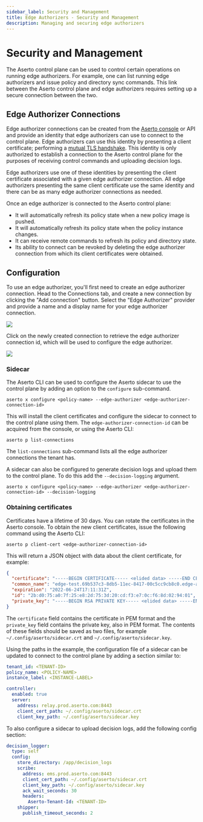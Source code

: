 ```yaml
---
sidebar_label: Security and Management
title: Edge Authorizers - Security and Management
description: Managing and securing edge authorizers
---
```

# Security and Management

The Aserto control plane can be used to control certain operations on running edge authorizers. For example, one can
list running edge authorizers and issue policy and directory sync commands. This link between the Aserto control plane
and edge authorizers requires setting up a secure connection between the two.

## Edge Authorizer Connections

Edge authorizer connections can be created from the [Aserto console](/docs/aserto-console/connections/setup-edge) or API
and provide an identity that edge authorizers can use to connect to the control plane. Edge authorizers can use this
identity by presenting a client certificate; performing a [mutual TLS
handshake](https://en.wikipedia.org/wiki/Mutual_authentication). This identity is only authorized to establish a
connection to the Aserto control plane for the purposes of receiving control commands and uploading decision logs.

Edge authorizers use one of these identities by presenting the client certificate associated with a given edge authorizer
connection. All edge authorizers presenting the same client certificate use the same identity and there can be as many
edge authorizer connections as needed.

Once an edge authorizer is connected to the Aserto control plane:
- It will automatically refresh its policy state when a new policy image is pushed.
- It will automatically refresh its policy state when the policy instance changes.
- It can receive remote commands to refresh its policy and directory state.
- Its ability to connect can be revoked by deleting the edge authorizer connection from which its client certificates
  were obtained.

## Configuration

To use an edge authorizer, you'll first need to create an edge authorizer connection. Head to the Connections tab, and
create a new connection by clicking the "Add connection" button. Select the "Edge Authorizer" provider and provide a
name and a display name for your edge authorizer connection.

<img src="/edge-authorizer-connection.png" />

Click on the newly created connection to retrieve the edge authorizer connection id, which will be used to configure the edge authorizer.

<img src="/edge-authorizer-connection-entry.png" />

### Sidecar

The Aserto CLI can be used to configure the Aserto sidecar to use the control plane by adding an option to the `configure` sub-command.

```
aserto x configure <policy-name> --edge-authorizer <edge-authorizer-connection-id>
```

This will install the client certificates and configure the sidecar to connect to the control plane using them. The `edge-authorizer-connection-id` can be acquired from the console, or using the Aserto CLI:

```
aserto p list-connections
```

The `list-connections` sub-command lists all the edge authorizer connections the tenant has.

A sidecar can also be configured to generate decision logs and upload them to the control plane. To do this add the `--decision-logging` argument.

```
aserto x configure <policy-name> --edge-authorizer <edge-authorizer-connection-id> --decision-logging
```

### Obtaining certificates

Certificates have a lifetime of 30 days. You can rotate the certificates in the Aserto console. To obtain the new client certificates, issue the following command using the Aserto CLI:

```
aserto p client-cert <edge-authorizer-connection-id>
```

This will return a JSON object with data about the client certificate, for example:

```json
{
  "certificate": "-----BEGIN CERTIFICATE----- <elided data> -----END CERTIFICATE-----",
  "common_name": "edge-test.69b537c3-8db5-11ec-8417-00c5cc9cb8c0.edge-authorizer.aserto.com",
  "expiration": "2022-06-24T17:11:31Z",
  "id": "2b:d0:75:a0:7f:25:e8:2d:75:3d:20:cd:f3:e7:0c:f6:8d:02:94:01",
  "private_key": "-----BEGIN RSA PRIVATE KEY----- <elided data> -----END RSA PRIVATE KEY-----"
}
```

The `certificate` field contains the certificate in PEM format and the `private_key` field contains the private key, also in PEM format. The contents of these fields should be saved as two files, for example `~/.config/aserto/sidecar.crt` and `~/.config/aserto/sidecar.key`.

Using the paths in the example, the configuration file of a sidecar can be updated to connect to the control plane by adding a section similar to:

```yaml
tenant_id: <TENANT-ID>
policy_name: <POLICY-NAME>
instance_label: <INSTANCE-LABEL>

controller:
  enabled: true
  server:
    address: relay.prod.aserto.com:8443
    client_cert_path: ~/.config/aserto/sidecar.crt
    client_key_path: ~/.config/aserto/sidecar.key
```

To also configure a sidecar to upload decision logs, add the following config section:

```yaml
decision_logger:                                               
  type: self                                                   
  config:                                                      
    store_directory: /app/decision_logs                        
    scribe:                                                    
      address: ems.prod.aserto.com:8443                        
      client_cert_path: ~/.config/aserto/sidecar.crt                  
      client_key_path: ~/.config/aserto/sidecar.key                    
      ack_wait_seconds: 30                                     
      headers:                                                 
        Aserto-Tenant-Id: <TENANT-ID>
    shipper:                                                   
      publish_timeout_seconds: 2                               
```
